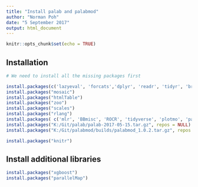 ```yaml
---
title: "Install palab and palabmod"
author: "Norman Poh"
date: "5 September 2017"
output: html_document
---
```


```r
knitr::opts_chunk$set(echo = TRUE)
```

## Installation

```r
# We need to install all the missing packages first

install.packages(c('lazyeval', 'forcats','dplyr', 'readr', 'tidyr', 'broom', 'lazyeval', 'forcats', 'lubridate', 'iterators', 'snow', 'doSNOW', 'foreach', 'gtools', 'mosaic', 'purrr', 'rms', 'stringr'))
install.packages("mosaic")
install.packages("htmlTable")
install.packages("zoo")
install.packages("scales")
install.packages("rlang")
install.packages( c('mlr', 'BBmisc', 'ROCR', 'tidyverse', 'plotmo', 'parallelMap', 'rattle', 'rpart.plot', 'fastcluster', 'yakmoR', 'fields', 'hash') )
install.packages("K:/Git/palab/palab-2017-05-15.tar.gz", repos = NULL)
install.packages("K:/Git/palabmod/builds/palabmod_1.0.2.tar.gz", repos = NULL)

install.packages("knitr")
```

## Install additional libraries
```r
install.packages("xgboost")
install.packages("parallelMap")
```